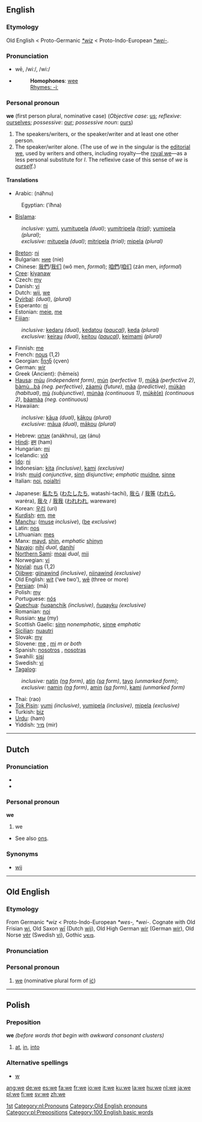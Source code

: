==English==

{{rank|so|me|an|42|we|who|said|would}}

===Etymology===
Old English {{Unicode|'''[[we#Old English|wē]]'''}} < Proto-Germanic ''[[*wiz]]'' < Proto-Indo-European ''[[*wei-]]''.

===Pronunciation===
*wē, /wiː/, /wi:/
*{{audio|en-us-we.ogg|Audio (US)}}
*:'''Homophones''': [[wee]]
*:[[Rhymes:English:-iː|Rhymes: -iː]]

===Personal pronoun===
'''we''' (first person plural, nominative case)  (''Objective case'': [[us]]; ''reflexive'': [[ourselves]]; ''possessive'': [[our]]; ''possessive noun'': [[ours]])

# The speakers/writers, or the speaker/writer and at least one other person.
# The speaker/writer alone. (The use of ''we'' in the singular is the [[editorial we]], used by writers and others, including royalty—the [[royal we]]—as a less personal substitute for ''I''. The reflexive case of this sense of ''we'' is ''[[ourself]]''.)

====Translations====
{{top}}
*Arabic: {{ARchar|[[نحن|نَحْنُ]]}} (náħnu)
:Egyptian: {{ARchar|[[احنا|إحنا]]}} (’íħna) 
*[[Bislama]]:
:''inclusive:'' [[yumi]], [[yumitupela]] ''(dual)''; [[yumitripela]] ''([[trial]])''; [[yumipela]] ''(plural)'';
:''exclusive:'' [[mitupela]] ''(dual)''; [[mitripela]] ''(trial)''; [[mipela]] ''(plural)''
*[[Breton]]: [[ni]]
*Bulgarian: [[ние]] (nie)
*Chinese: [[我們]]/[[我们]] (wǒ men, ''formal''); [[咱們]]/[[咱们]] (zán men, ''informal'')
*[[Cree]]: [[kiyanaw]]
*Czech: [[my#Czech|my]]
*Danish: [[vi]]
*Dutch: [[wij]], [[we#Dutch|we]]
*[[Dyirbal]]: {{IPAchar|[[ŋaliɖi]]}} ''(dual)'', {{IPAchar|[[ŋanaɖi]]}} ''(plural)''
*Esperanto: [[ni]]
*Estonian: [[meie]], [[me]]
*[[Fijian]]:
:''inclusive:'' [[kedaru]] ''(dual)'', [[kedatou]] ''([[paucal]])'', [[keda]] ''(plural)''
:''exclusive:'' [[keirau]] ''(dual)'', [[keitou]] ''([[paucal]])'', [[keimami]] ''(plural)''
*Finnish: [[me#Finnish|me]]
*French: [[nous]] (1,2)
*Georgian: [[ჩვენ]] (çven)
*German: [[wir]]
*Greek (Ancient): {{IPAchar|[[ἡμεῖς]]}} (hēmeís)
*[[Hausa]]: [[múu]] ''(independent form)'', [[mún]] ''(perfective 1)'', [[múkà]] ''(perfective 2)'', [[bàmù...bá]] ''(neg. perfective)'', [[záamù]] ''(future)'', [[mâa]] ''(predictive)'', [[múkàn]] ''(habitual)'', [[mù]] ''(subjunctive)'', [[múnàa]] ''(continuous 1)'', [[múkè(e)]] ''(continuous 2)'', [[báamàa]] ''(neg. continuous)''
*Hawaiian:
:''inclusive:'' [[kāua]] ''(dual)'', [[kākou]] ''(plural)''
:''exclusive:'' [[māua]] ''(dual)'', [[mākou]] ''(plural)''
*Hebrew: [[אנחנו]] (anákhnu), [[אנו]] (ánu)
*[[Hindi]]: [[हम]] (ham)
*Hungarian: [[mi]]
*Icelandic: [[við]]
*[[Ido]]: [[ni]]
*Indonesian: [[kita]] ''(inclusive)'', [[kami]] ''(exclusive)''
*Irish: [[muid]] ''conjunctive'', [[sinn]] ''disjunctive''; ''emphatic'' [[muidne]], [[sinne]]
*Italian: [[noi]], [[noialtri]]
{{mid}}
*Japanese: [[私たち]] ([[わたしたち]], watashi-tachí), [[我ら]] / [[我等]] ([[われら]], waréra), [[我々]] / [[我我]] ([[われわれ]], wareware)
*Korean: [[우리]] (uri)
*[[Kurdish]]: [[em]], [[me#Kurdish|me]]
*[[Manchu]]: ([[muse]] ''inclusive''), ([[be]] ''exclusive'')
*Latin: [[nos]]
*Lithuanian: [[mes#Lithuanian|mes]]
*Manx: [[mayd]], [[shin#Manx|shin]], ''emphatic'' [[shinyn]]
*[[Navajo]]: [[nihí]] ''dual'', [[danihí]] {{p}}
*[[Northern Sami]]: [[moai]] ''dual'', [[mii]] {{p}}
*Norwegian: [[vi]]
*[[Novial]]: [[nus]] (1,2)
*[[Ojibwe]]: [[giinawind]] ''(inclusive)'', [[niinawind]] ''(exclusive)''
*Old English: [[wit#Old English|wit]] (‘we two’), [[we#Old English|wē]] (three or more)
*[[Persian]]: {{FAchar|[[ما]]}} (mā)
*Polish: [[my#Polish|my]]
*Portuguese: [[nós]]
*[[Quechua]]: [[ñuqanchik]] ''(inclusive)'', [[ñuqayku]] ''(exclusive)''
*Romanian: [[noi]]
*Russian: [[мы]] (my)
*Scottish Gaelic: [[sinn]] ''nonemphatic'', [[sinne]] ''emphatic''
*[[Sicilian]]: [[nuautri]]
*Slovak: [[my]]
*Slovene: [[me#Slovene|me]] {{f}}, [[mi#Slovene|mi]] ''m or both''
*Spanish: [[nosotros]] {{m}}, [[nosotras]] {{f}}
*Swahili: [[sisi]]
*Swedish: [[vi]]
*[[Tagalog]]:
:''inclusive:'' [[natin]] ''([[ng]] form)'', [[atin]] ''([[sa]] form)'', [[tayo]] ''(unmarked form)'';
:''exclusive:'' [[namin]] ''([[ng]] form)'', [[amin]] ''([[sa]] form)'', [[kami]] ''(unmarked form)''
*Thai: {{THchar|[[เรา]]}} (rao)
*[[Tok Pisin]]: [[yumi]] ''(inclusive)'', [[yumipela]] ''(inclusive)'', [[mipela]] ''(exclusive)''
*Turkish: [[biz]]
*[[Urdu]]: {{URchar|[[هم|هَم]]}} (ham)
*Yiddish: [[מיר]] (mir)
{{bottom}}

----

==Dutch==
===Pronunciation===
*{{IPA|/wə/}}
*{{SAMPA|/w@/}}

===Personal pronoun===
'''we'''
#we

*See also [[ons]].

===Synonyms===
*[[wij]]


----
==Old English==
===Etymology===
From Germanic ''*wiz'' < Proto-Indo-European ''*wes-, *wei-''. Cognate with Old Frisian [[wi]], Old Saxon [[wi|wī]] (Dutch [[wij]]), Old High German [[wir]] (German [[wir]]), Old Norse [[vér]] (Swedish [[vi]]), Gothic [[𐍅𐌴𐌹𐍃]].

===Pronunciation===
{{IPA|/we:/}}

===Personal pronoun===
{{Unicode|'''wē'''}}
# [[we#English|we]] (nominative plural form of [[ic|iċ]])


----

==Polish==
===Preposition===
'''we''' ''(before words that begin with awkward consonant clusters)''
#[[at]], [[in]], [[into]]

===Alternative spellings===
*[[w#Polish|w]]

[[Category:Pronouns|1st]]
[[Category:nl:Pronouns]]
[[Category:Old English pronouns]]
[[Category:pl:Prepositions]]
[[Category:100 English basic words]]

[[ang:we]]
[[de:we]]
[[es:we]]
[[fa:we]]
[[fr:we]]
[[io:we]]
[[it:we]]
[[ku:we]]
[[la:we]]
[[hu:we]]
[[nl:we]]
[[ja:we]]
[[pl:we]]
[[fi:we]]
[[sv:we]]
[[zh:we]]